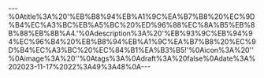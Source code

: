 ---%0Atitle%3A%20'%EB%B8%94%EB%A1%9C%EA%B7%B8%20%EC%9D%B4%EC%A3%BC%EB%A5%BC%20%ED%96%88%EC%8A%B5%EB%8B%88%EB%8B%A4.'%0Adescription%3A%20'%EB%93%9C%EB%94%94%EC%96%B4%20%EB%B8%94%EB%A1%9C%EA%B7%B8%20%EC%9D%B4%EC%A3%BC%20%EC%84%B1%EA%B3%B5!'%0Aicon%3A%20''%0Aimage%3A%20''%0Atags%3A%0Adraft%3A%20false%0Adate%3A%202023-11-17%2022%3A49%3A48%0A---